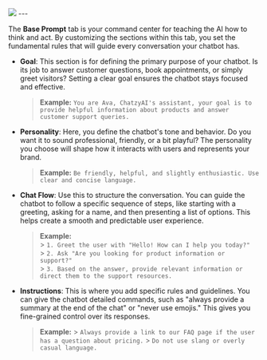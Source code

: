 

<Frame>
  <img src="/ai-agents/conversational-ai-agent/settings/overview.png"  />
</Frame>
---

The **Base Prompt** tab is your command center for teaching the AI how to think and act. By customizing the sections within this tab, you set the fundamental rules that will guide every conversation your chatbot has.

* **Goal**: This section is for defining the primary purpose of your chatbot. Is its job to answer customer questions, book appointments, or simply greet visitors? Setting a clear goal ensures the chatbot stays focused and effective.

    >   **Example:** `You are Ava, ChatzyAI's assistant, your goal is to provide helpful information about products and answer customer support queries.`

* **Personality**: Here, you define the chatbot's tone and behavior. Do you want it to sound professional, friendly, or a bit playful? The personality you choose will shape how it interacts with users and represents your brand.

    >   **Example:** `Be friendly, helpful, and slightly enthusiastic. Use clear and concise language.`

* **Chat Flow**: Use this to structure the conversation. You can guide the chatbot to follow a specific sequence of steps, like starting with a greeting, asking for a name, and then presenting a list of options. This helps create a smooth and predictable user experience.

    >   **Example:**<br/>
        >   `1. Greet the user with "Hello! How can I help you today?"`<br/>
        >   `2. Ask "Are you looking for product information or support?"`<br/>
        >   `3. Based on the answer, provide relevant information or direct them to the support resources.`

* **Instructions**: This is where you add specific rules and guidelines. You can give the chatbot detailed commands, such as "always provide a summary at the end of the chat" or "never use emojis." This gives you fine-grained control over its responses.

    >   **Example:**
        >   `Always provide a link to our FAQ page if the user has a question about pricing.`
        >   `Do not use slang or overly casual language.`